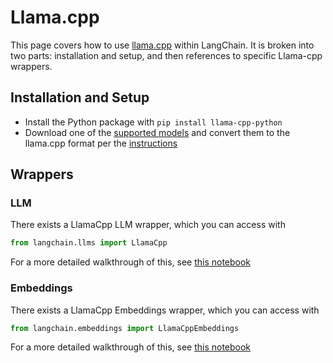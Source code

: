 # Llama.cpp

This page covers how to use [llama.cpp](https://github.com/ggerganov/llama.cpp) within LangChain.
It is broken into two parts: installation and setup, and then references to specific Llama-cpp wrappers.

## Installation and Setup
- Install the Python package with `pip install llama-cpp-python`
- Download one of the [supported models](https://github.com/ggerganov/llama.cpp#description) and convert them to the llama.cpp format per the [instructions](https://github.com/ggerganov/llama.cpp)

## Wrappers

### LLM

There exists a LlamaCpp LLM wrapper, which you can access with 
```python
from langchain.llms import LlamaCpp
```
For a more detailed walkthrough of this, see [this notebook](/docs/integrations/llms/llamacpp)

### Embeddings

There exists a LlamaCpp Embeddings wrapper, which you can access with 
```python
from langchain.embeddings import LlamaCppEmbeddings
```
For a more detailed walkthrough of this, see [this notebook](/docs/integrations/text_embedding/llamacpp)
